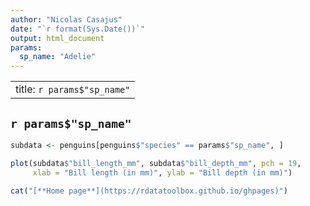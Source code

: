 ```yaml
---
author: "Nicolas Casajus"
date: "`r format(Sys.Date())`"
output: html_document
params:
  sp_name: "Adelie"
---
```


---
title: `r params$"sp_name"`
---

## `r params$"sp_name"`

```r
subdata <- penguins[penguins$"species" == params$"sp_name", ]

plot(subdata$"bill_length_mm", subdata$"bill_depth_mm", pch = 19,
     xlab = "Bill length (in mm)", ylab = "Bill depth (in mm)")
```

```r
cat("[**Home page**](https://rdatatoolbox.github.io/ghpages)")
```
